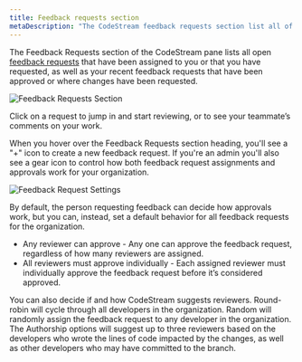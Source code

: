 ```yaml
---
title: Feedback requests section
metaDescription: "The CodeStream feedback requests section list all of your open feedback requests."
---
```


The Feedback Requests section of the CodeStream pane lists all open [feedback
requests](../workflow/feedback-requests) that have been assigned to you or that
you have requested, as well as your recent feedback requests that have been
approved or where changes have been requested. 

![Feedback Requests Section](../assets/images/FRSection1.png)

Click on a request to jump in and start reviewing, or to see your teammate’s
comments on your work.

When you hover over the Feedback Requests section heading, you'll see a "+" icon
to create a new feedback request. If you're an admin you'll also see a gear
icon to control how both feedback request assignments and approvals work for
your organization. 

![Feedback Request Settings](../assets/images/FRTeamSettings.png)

By default, the person requesting feedback can decide how approvals work, but
you can, instead, set a default behavior for all feedback requests for the
organization.

* Any reviewer can approve - Any one can approve the feedback request,
  regardless of how many reviewers are assigned.
* All reviewers must approve individually - Each assigned reviewer must
  individually approve the feedback request before it’s considered approved.

You can also decide if and how CodeStream suggests reviewers. Round-robin will
cycle through all developers in the organization. Random will randomly assign
the feedback request to any developer in the organization. The Authorship
options will suggest up to three reviewers based on the developers who wrote the
lines of code impacted by the changes, as well as other developers who may have
committed to the branch.